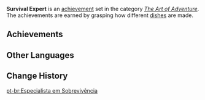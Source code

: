 {{Achievement Set Infobox
|title        = 
|primogems    = {{Achievement/Primogems|Survival Expert}}
|total        = {{Achievement/Total|Survival Expert}}
|category     = The Art of Adventure
}}
'''Survival Expert''' is an [[achievement]] set in the category ''[[The Art of Adventure]]''. The achievements are earned by grasping how different [[Recipes|dishes]] are made.

==Achievements==
{{Achievements by Category Table|Survival Expert}}
<!--
==Notes==

==Trivia==
-->
==Other Languages==
{{Other Languages
|en      = Survival Expert
|zhs     = 生存专家
|zhs_rm  = Shēngcún Zhuānjiā
|zht     = 生存專家
|zht_rm  = Shēngcún Zhuānjiā
|zh_tl   = 
|ja      = サバイバルのプロ
|ja_rm   = Sabaibaru no Puro
|ja_tl   = Survival Professional
|ko      = 생존 전문가
|ko_rm   = Saengjon Jeonmunga
|ko_tl   = Survival Expert
|es      = Experto en supervivencia
|es_tl   = 
|fr      = Expert/Experte en survie
|fr_tl   = Survival Expert
|ru      = Эксперт по выживанию
|ru_tl   = 
|th      = ผู้เชี่ยวชาญการเอาชีวิตรอด
|th_rm   = Phuchiaochan Kan Aochiwit Rot
|th_tl   = Survival Expert
|vi      = Chuyên Gia Sinh Tồn
|vi_tl   = 
|de      = Überlebensexperte
|de_tl   = Survival Expert
|id      = Ahli Bertahan Hidup
|id_tl   = Survival Expert
|pt      = Especialista em Sobrevivência
|pt_tl   = 
}}

==Change History==
{{Change History|1.0}}
<!--
==References==
{{Reflist}}
-->
[[pt-br:Especialista em Sobrevivência]]